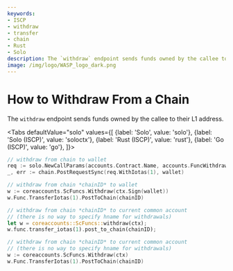 ```yaml
---
keywords:
- ISCP
- withdraw
- transfer
- chain
- Rust
- Solo
description: The `withdraw` endpoint sends funds owned by the callee to their L1 address.
image: /img/logo/WASP_logo_dark.png
---
```




# How to Withdraw From a Chain

The `withdraw` endpoint sends funds owned by the callee to their L1 address.

<Tabs
    defaultValue="solo"
    values={[
        {label: 'Solo', value: 'solo'},
        {label: 'Solo (ISCP)', value: 'soloctx'},
        {label: 'Rust (ISCP)', value: 'rust'},
        {label: 'Go (ISCP)', value: 'go'},
    ]}>
<TabItem value="solo">

```go
// withdraw from chain to wallet
req := solo.NewCallParams(accounts.Contract.Name, accounts.FuncWithdraw.Name)
_, err := chain.PostRequestSync(req.WithIotas(1), wallet)
```

</TabItem>
<TabItem value="soloctx">

```go
// withdraw from chain *chainID* to wallet
w := coreaccounts.ScFuncs.Withdraw(ctx.Sign(wallet))
w.Func.TransferIotas(1).PostToChain(chainID)
```

</TabItem>
<TabItem value="rust">

```rust
// withdraw from chain *chainID* to current common account
// (there is no way to specify hname for withdrawals)
let w = coreaccounts::ScFuncs::withdraw(ctx);
w.func.transfer_iotas(1).post_to_chain(chainID);
```

</TabItem>
<TabItem value="go">

```go
// withdraw from chain *chainID* to current common account
// (there is no way to specify hname for withdrawals)
w := coreaccounts.ScFuncs.Withdraw(ctx)
w.Func.TransferIotas(1).PostToChain(chainID)
```

</TabItem>
</Tabs>
